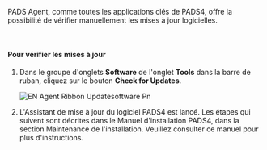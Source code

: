 PADS Agent, comme toutes les applications clés de PADS4, offre la possibilité de vérifier manuellement les mises à jour logicielles.

 

#### **Pour vérifier les mises à jour**

1. Dans le groupe d'onglets **Software** de l'onglet **Tools** dans la barre de ruban, cliquez sur le bouton **Check for Updates**.

   ![EN Agent Ribbon Updatesoftware Pn](/images/digital-signage/windows-applications/agent/remote-management-and-monitoring/EN-Agent-Ribbon-Updatesoftware.png)
2. L'Assistant de mise à jour du logiciel PADS4 est lancé. Les étapes qui suivent sont décrites dans le Manuel d'installation PADS4, dans la section Maintenance de l'installation. Veuillez consulter ce manuel pour plus d'instructions.
